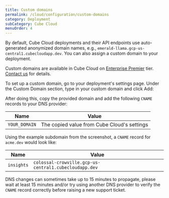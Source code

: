 ```yaml
---
title: Custom domains
permalink: /cloud/configuration/custom-domains
category: Deployment
subCategory: Cube Cloud
menuOrder: 4
---
```


By default, Cube Cloud deployments and their API endpoints use auto-generated
anonymized domain names, e.g., `emerald-llama.gcp-us-central1.cubecloudapp.dev`.
You can also assign a custom domain to your deployment.

<SuccessBox>

Custom domains are available in Cube Cloud on
[Enterprise Premier](https://cube.dev/pricing) tier.
[Contact us](https://cube.dev/contact) for details.

</SuccessBox>

To set up a custom domain, go to your deployment's settings page. Under
the&nbsp;<Btn>Custom Domain</Btn> section, type in your custom domain and
click&nbsp;<Btn>Add</Btn>:

<Screenshot src="https://ucarecdn.com/b896d232-1414-41f3-a753-eacec2355928/" />

After doing this, copy the provided domain and add the following `CNAME` records
to your DNS provider:

| Name          | Value                                       |
| ------------- | ------------------------------------------- |
| `YOUR_DOMAIN` | The copied value from Cube Cloud's settings |

Using the example subdomain from the screenshot, a `CNAME` record for `acme.dev`
would look like:

| Name       | Value                                                 |
| ---------- | ----------------------------------------------------- |
| `insights` | `colossal-crowville.gcp-us-central1.cubecloudapp.dev` |

DNS changes can sometimes take up to 15 minutes to propagate, please wait at
least 15 minutes and/or try using another DNS provider to verify the `CNAME`
record correctly before raising a new support ticket.

[cube-contact]: https://cube.dev/contact
